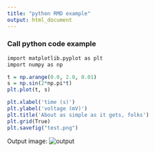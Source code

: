 ---
title: "python RMD example"
output: html_document
---


### Call python code example

```{r, engine='python'}
import matplotlib.pyplot as plt
import numpy as np

t = np.arange(0.0, 2.0, 0.01)
s = np.sin(2*np.pi*t)
plt.plot(t, s)

plt.xlabel('time (s)')
plt.ylabel('voltage (mV)')
plt.title('About as simple as it gets, folks')
plt.grid(True)
plt.savefig("test.png")

```
Output image:
![output](test.png)